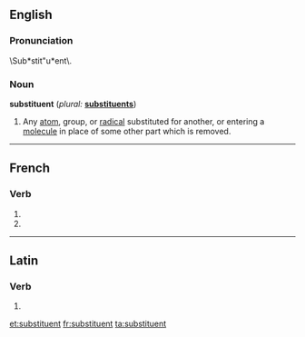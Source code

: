 ==English==

===Pronunciation===
\Sub*stit"u*ent\.

===Noun===
'''substituent''' (''plural:'' '''[[substituents]]''')

# {{chemistry}} Any [[atom]], group, or [[radical]] substituted for another, or entering a [[molecule]] in place of some other part which is removed.

----

==French==

===Verb===
{{fr-verb-form}}

# {{conjugation of|substituer||3|p|pres|ind|lang=fr}}
# {{conjugation of|substituer||3|p|pres|sub|lang=fr}}

----

==Latin==

===Verb===
{{la-verb-form|substituent}}

# {{conjugation of|substituo|substituō|3|p|fut|act|ind|lang=la}}
{{count page|[[Wiktionary:Page count]]}}

[[et:substituent]]
[[fr:substituent]]
[[ta:substituent]]